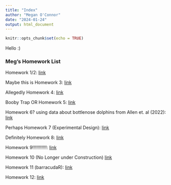 ```yaml
---
title: "Index"
author: "Megan O'Connor"
date: "2024-01-24"
output: html_document
---
```


```r
knitr::opts_chunk$set(echo = TRUE)
```
Hello :)

### Meg's Homework List 
Homework 1/2: [link](Homework_2.html)

Maybe this is Homework 3: [link](Homework_3.html)

Allegedly Homework 4: [link](Homework_4.html)

Booby Trap OR Homework 5: [link](Homework_5.html)

Homework 6? using data about bottlenose dolphins from Allen et. al (2022): [link](Homework_6.html)

Perhaps Homework 7 (Experimental Design): [link](Homework_7.html)

Definitely Homework 8: [link](Homework_8.html)

Homework 9!!!!!!!!!!!: [link](Homework_9.html)

Homework 10 (No Longer under Construction) [link](HW_10.html) 

Homework 11 (barracudaR): [link](Homework_11.html)

Homework 12: [link](Homework_12.html)
